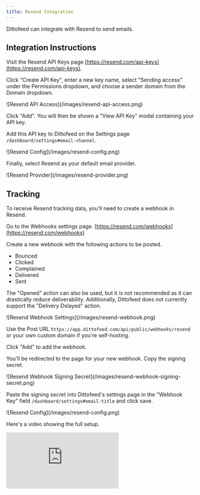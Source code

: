 ```yaml
---
title: Resend Integration
---
```


Dittofeed can integrate with Resend to send emails.

## Integration Instructions

Visit the Resend API Keys page [https://resend.com/api-keys](https://resend.com/api-keys).

Click "Create API Key", enter a new key name, select "Sending access" under the Permissions dropdown, and choose a sender domain from the Domain dropdown.

<Frame>
![Resend API Access](/images/resend-api-access.png)
</Frame>

Click "Add". You will then be shown a "View API Key" modal containing your API key.

Add this API key to Dittofeed on the Settings page `/dashboard/settings#email-channel`.

<Frame>
![Resend Config](/images/resend-config.png)
</Frame>

Finally, select Resend as your default email provider.

<Frame>
![Resend Provider](/images/resend-provider.png)
</Frame>

## Tracking

To receive Resend tracking data, you'll need to create a webhook in Resend.

Go to the Webhooks settings page. [https://resend.com/webhooks](https://resend.com/webhooks)

Create a new webhook with the following actions to be posted.

- Bounced
- Clicked
- Complained
- Delivered
- Sent

<Info> The "Opened" action can also be used, but it is not recommended as it can drastically reduce deliverability. Additionally, Dittofeed does not currently support the "Delivery Delayed" action.</Info>

<Frame>
![Resend Webhook Settings](/images/resend-webhook.png)
</Frame>

Use the Post URL `https://app.dittofeed.com/api/public/webhooks/resend` or your own custom domain if you're self-hosting.

Click "Add" to add the webhook.

You'll be redirected to the page for your new webhook. Copy the signing secret.

<Frame>
![Resend Webhook Signing Secret](/images/resend-webhook-signing-secret.png)
</Frame>

Paste the signing secret into Dittofeed's settings page in the "Webhook Key" field `/dashboard/settings#email-title` and click save.

<Frame>
![Resend Config](/images/resend-config.png)
</Frame>

Here's a video showing the full setup.

<iframe 
  class="w-full aspect-video" 
  src="https://www.youtube.com/embed/nZZO4QMfzII?si=6wpB9OswaDu-NAfG" 
  title="Integrating Resend with Dittofeed to Automate Emails" 
  frameborder="0" 
  allow="accelerometer; autoplay; clipboard-write; encrypted-media; gyroscope; picture-in-picture; web-share" 
  allowFullScreen>
</iframe>
